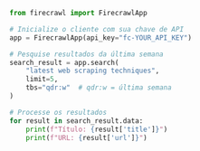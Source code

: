 ```python Python
from firecrawl import FirecrawlApp

# Inicialize o cliente com sua chave de API
app = FirecrawlApp(api_key="fc-YOUR_API_KEY")

# Pesquise resultados da última semana
search_result = app.search(
    "latest web scraping techniques",
    limit=5,
    tbs="qdr:w"  # qdr:w = última semana
)

# Processe os resultados
for result in search_result.data:
    print(f"Título: {result['title']}")
    print(f"URL: {result['url']}") 
```

